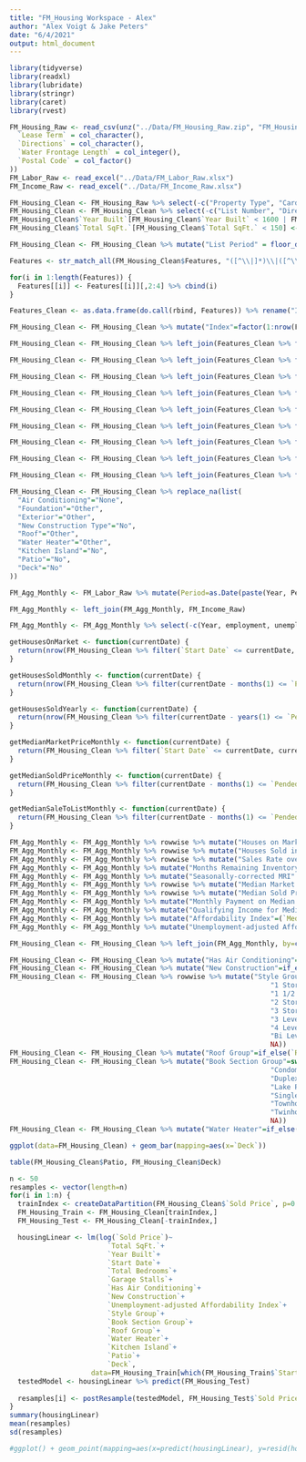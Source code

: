 ```yaml
---
title: "FM_Housing Workspace - Alex"
author: "Alex Voigt & Jake Peters"
date: "6/4/2021"
output: html_document
---
```


```r
library(tidyverse)
library(readxl)
library(lubridate)
library(stringr)
library(caret)
library(rvest)

FM_Housing_Raw <- read_csv(unz("../Data/FM_Housing_Raw.zip", "FM_Housing_Raw.csv"), col_types = cols(
  `Lease Term` = col_character(),
  `Directions` = col_character(),
  `Water Frontage Length` = col_integer(),
  `Postal Code` = col_factor()
))
FM_Labor_Raw <- read_excel("../Data/FM_Labor_Raw.xlsx")
FM_Income_Raw <- read_excel("../Data/FM_Income_Raw.xlsx")
```

```r
FM_Housing_Clean <- FM_Housing_Raw %>% select(-c("Property Type", "Card Format")) #All properties are Residential for both Property Type and Card Format variables
FM_Housing_Clean <- FM_Housing_Clean %>% select(-c("List Number", "Directions")) #Arbitrary values not useful for data mining
FM_Housing_Clean$`Year Built`[FM_Housing_Clean$`Year Built` < 1600 | FM_Housing_Clean$`Year Built` > 2021] <- NA
FM_Housing_Clean$`Total SqFt.`[FM_Housing_Clean$`Total SqFt.` < 150] <- NA

FM_Housing_Clean <- FM_Housing_Clean %>% mutate("List Period" = floor_date(`Start Date`, "month"))

Features <- str_match_all(FM_Housing_Clean$Features, "([^\\|]*)\\|([^\\|]*)\\|([^;]*);")

for(i in 1:length(Features)) {
  Features[[i]] <- Features[[i]][,2:4] %>% cbind(i)
}

Features_Clean <- as.data.frame(do.call(rbind, Features)) %>% rename("Index" = i)

FM_Housing_Clean <- FM_Housing_Clean %>% mutate("Index"=factor(1:nrow(FM_Housing_Clean)))

FM_Housing_Clean <- FM_Housing_Clean %>% left_join(Features_Clean %>% filter(V1=="Air Conditioning") %>% select("Index", V2)) %>% rename("Air Conditioning"=V2) %>% distinct(Index, .keep_all=TRUE)

FM_Housing_Clean <- FM_Housing_Clean %>% left_join(Features_Clean %>% filter(V1=="Foundation") %>% select("Index", V2)) %>% rename("Foundation"=V2) %>% distinct(Index, .keep_all=TRUE)

FM_Housing_Clean <- FM_Housing_Clean %>% left_join(Features_Clean %>% filter(V1=="Exterior") %>% select("Index", V2)) %>% rename("Exterior"=V2) %>% distinct(Index, .keep_all=TRUE)

FM_Housing_Clean <- FM_Housing_Clean %>% left_join(Features_Clean %>% filter(V2=="New Construction") %>% select("Index", V3)) %>% rename("New Construction Type"=V3) %>% distinct(Index, .keep_all=TRUE)

FM_Housing_Clean <- FM_Housing_Clean %>% left_join(Features_Clean %>% filter(V1=="Roof") %>% select("Index", V2)) %>% rename("Roof"=V2) %>% distinct(Index, .keep_all=TRUE)

FM_Housing_Clean <- FM_Housing_Clean %>% left_join(Features_Clean %>% filter(V1=="Water Heater") %>% select("Index", V2)) %>% rename("Water Heater"=V2) %>% distinct(Index, .keep_all=TRUE) 

FM_Housing_Clean <- FM_Housing_Clean %>% left_join(Features_Clean %>% filter(V2=="Kitchen Island") %>% select("Index", V3)) %>% rename("Kitchen Island"=V3) %>% distinct(Index, .keep_all=TRUE)

FM_Housing_Clean <- FM_Housing_Clean %>% left_join(Features_Clean %>% filter(V2=="Patio") %>% select("Index", V3)) %>% rename("Patio"=V3) %>% distinct(Index, .keep_all=TRUE)

FM_Housing_Clean <- FM_Housing_Clean %>% left_join(Features_Clean %>% filter(V2=="Patio") %>% select("Index", V3)) %>% rename("Deck"=V3) %>% distinct(Index, .keep_all=TRUE)

FM_Housing_Clean <- FM_Housing_Clean %>% replace_na(list(
  "Air Conditioning"="None",
  "Foundation"="Other",
  "Exterior"="Other",
  "New Construction Type"="No",
  "Roof"="Other",
  "Water Heater"="Other",
  "Kitchen Island"="No",
  "Patio"="No",
  "Deck"="No"
))
```


```r
FM_Agg_Monthly <- FM_Labor_Raw %>% mutate(Period=as.Date(paste(Year, Period, "01", sep="-"), "%Y-%b-%d"))

FM_Agg_Monthly <- left_join(FM_Agg_Monthly, FM_Income_Raw)

FM_Agg_Monthly <- FM_Agg_Monthly %>% select(-c(Year, employment, unemployment)) %>% mutate_at(vars(`labor force`,`unemployment rate`), parse_number)

getHousesOnMarket <- function(currentDate) {
  return(nrow(FM_Housing_Clean %>% filter(`Start Date` <= currentDate, currentDate <= `Pended Date`)))
}

getHousesSoldMonthly <- function(currentDate) {
  return(nrow(FM_Housing_Clean %>% filter(currentDate - months(1) <= `Pended Date`, `Pended Date` <= currentDate)))
}

getHousesSoldYearly <- function(currentDate) {
  return(nrow(FM_Housing_Clean %>% filter(currentDate - years(1) <= `Pended Date`, `Pended Date` <= currentDate)))
}

getMedianMarketPriceMonthly <- function(currentDate) {
  return(FM_Housing_Clean %>% filter(`Start Date` <= currentDate, currentDate - months(1) <= `Pended Date`) %>% pull(`List Price`) %>% median())
}

getMedianSoldPriceMonthly <- function(currentDate) {
  return(FM_Housing_Clean %>% filter(currentDate - months(1) <= `Pended Date`, `Pended Date` <= currentDate) %>% pull(`Sold Price`) %>% median())
}

getMedianSaleToListMonthly <- function(currentDate) {
  return(FM_Housing_Clean %>% filter(currentDate - months(1) <= `Pended Date`, `Pended Date` <= currentDate) %>% pull(`Sale to List Ratio`) %>% mean())
}

FM_Agg_Monthly <- FM_Agg_Monthly %>% rowwise %>% mutate("Houses on Market" = getHousesOnMarket(Period))
FM_Agg_Monthly <- FM_Agg_Monthly %>% rowwise %>% mutate("Houses Sold in Period" = getHousesSoldMonthly(Period))
FM_Agg_Monthly <- FM_Agg_Monthly %>% rowwise %>% mutate("Sales Rate over past Year" = getHousesSoldYearly(Period)/12)
FM_Agg_Monthly <- FM_Agg_Monthly %>% mutate("Months Remaining Inventory" = `Houses on Market` / `Houses Sold in Period`)
FM_Agg_Monthly <- FM_Agg_Monthly %>% mutate("Seasonally-corrected MRI" = `Houses on Market` / `Sales Rate over past Year`)
FM_Agg_Monthly <- FM_Agg_Monthly %>% rowwise %>% mutate("Median Market Price in Period" = getMedianMarketPriceMonthly(Period))
FM_Agg_Monthly <- FM_Agg_Monthly %>% rowwise %>% mutate("Median Sold Price in Period" = getMedianSoldPriceMonthly(Period))
FM_Agg_Monthly <- FM_Agg_Monthly %>% mutate("Monthly Payment on Median Home Sold in Period"=`Median Sold Price in Period`*.8*(0.01*`Effective Interest Rate`/12)/(1-(1/(1+0.01*`Effective Interest Rate`/12)^360)))
FM_Agg_Monthly <- FM_Agg_Monthly %>% mutate("Qualifying Income for Median Home Sold in Period"=`Monthly Payment on Median Home Sold in Period`*4*12)
FM_Agg_Monthly <- FM_Agg_Monthly %>% mutate("Affordability Index"=(`Median Income`/`Qualifying Income for Median Home Sold in Period`)*100)
FM_Agg_Monthly <- FM_Agg_Monthly %>% mutate("Unemployment-adjusted Affordability Index"=`Affordability Index`*(1-0.01*`unemployment rate`))

FM_Housing_Clean <- FM_Housing_Clean %>% left_join(FM_Agg_Monthly, by=c("List Period"="Period"))
```

```r
FM_Housing_Clean <- FM_Housing_Clean %>% mutate("Has Air Conditioning"=if_else(`Air Conditioning`=="None", "No", "Yes"))
FM_Housing_Clean <- FM_Housing_Clean %>% mutate("New Construction"=if_else(`New Construction Type`=="No", "No", "Yes"))
FM_Housing_Clean <- FM_Housing_Clean %>% rowwise %>% mutate("Style Group"=switch(`Style`,
                                                                "1 Story" = "1 Story",
                                                                "1 1/2 Stor" = "1.5 Story",
                                                                "2 Story" = "2+ Story",
                                                                "3 Story" = "2+ Story",
                                                                "3 Level" = "Split Level",
                                                                "4 Level" = "Split Level",
                                                                "Bi Level" = "Bi-Level",
                                                                NA))
FM_Housing_Clean <- FM_Housing_Clean %>% mutate("Roof Group"=if_else(`Roof` %in% c("Shingle", "Architectural Shingle"), as.character(`Roof`), "Other"))
FM_Housing_Clean <- FM_Housing_Clean %>% mutate("Book Section Group"=switch(`Book Section`,
                                                                "Condominium" = "Group Residence",
                                                                "Duplex" = "Group Residence",
                                                                "Lake Property" = "Single Family Residence",
                                                                "Single Family Residence" = "Single Family Residence",
                                                                "Townhouse" = "Townhouse/Twinhome",
                                                                "Twinhomes" = "Townhouse/Twinhome",
                                                                NA))
FM_Housing_Clean <- FM_Housing_Clean %>% mutate("Water Heater"=if_else(`Water Heater` %in% c("Oil", "Tankless", "Other", "Electric"), "Electric/Other", as.character(`Water Heater`)))
```


```r
ggplot(data=FM_Housing_Clean) + geom_bar(mapping=aes(x=`Deck`))

table(FM_Housing_Clean$Patio, FM_Housing_Clean$Deck)
```

```r
n <- 50
resamples <- vector(length=n)
for(i in 1:n) {
  trainIndex <- createDataPartition(FM_Housing_Clean$`Sold Price`, p=0.8, list=FALSE)
  FM_Housing_Train <- FM_Housing_Clean[trainIndex,]
  FM_Housing_Test <- FM_Housing_Clean[-trainIndex,]

  housingLinear <- lm(log(`Sold Price`)~
                        `Total SqFt.`+
                        `Year Built`+
                        `Start Date`+
                        `Total Bedrooms`+
                        `Garage Stalls`+
                        `Has Air Conditioning`+
                        `New Construction`+
                        `Unemployment-adjusted Affordability Index`+
                        `Style Group`+
                        `Book Section Group`+
                        `Roof Group`+
                        `Water Heater`+
                        `Kitchen Island`+
                        `Patio`+
                        `Deck`,
                    data=FM_Housing_Train[which(FM_Housing_Train$`Start Date` >= as.Date("2001-01-01")),])
  testedModel <- housingLinear %>% predict(FM_Housing_Test)
  
  resamples[i] <- postResample(testedModel, FM_Housing_Test$`Sold Price`)[2]
}
summary(housingLinear)
mean(resamples)
sd(resamples)

#ggplot() + geom_point(mapping=aes(x=predict(housingLinear), y=resid(housingLinear)), alpha=0.25, size=0.75)
```


